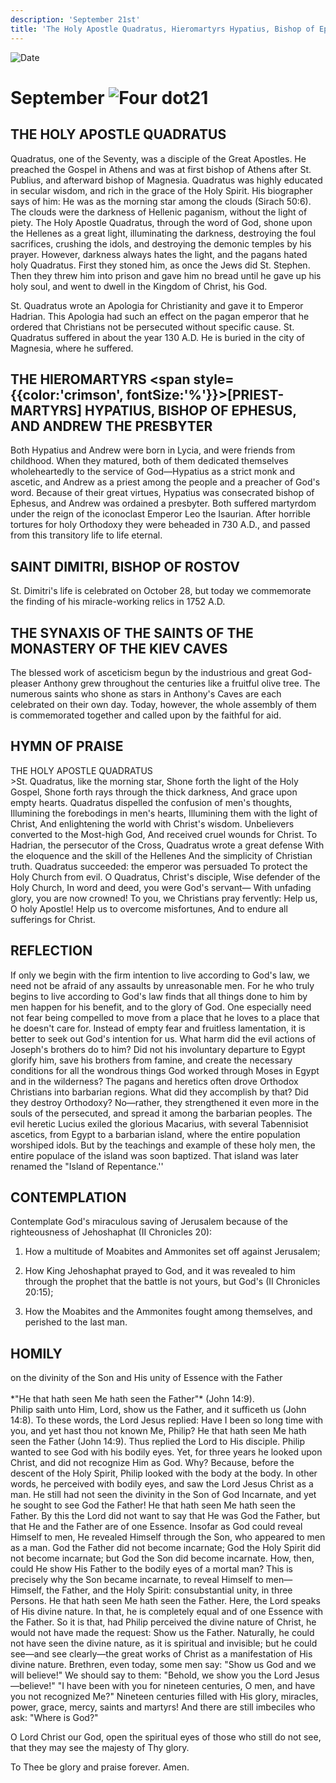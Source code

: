 ```yaml
---
description: 'September 21st'
title: 'The Holy Apostle Quadratus, Hieromartyrs Hypatius, Bishop of Ephesus and Andrew the Presbyter, St. Dimitri, Bishop of Rostov'
---
```


<CustomPaginator />
<RunningHead />

<Image src="/title-imprint.png" height={68} width={50} alt="Date" className="title-imprint"/>

# <div id="date">September <Image className="four-dot" src="/four-dot.png" height={15} width={15} alt="Four dot" />21</div>

## THE HOLY APOSTLE QUADRATUS

Quadratus, one of the Seventy, was a disciple of the Great Apostles. He preached the Gospel in Athens and was at first bishop of Athens after St. Publius, and afterward bishop of Magnesia. Quadratus was highly educated in secular wisdom, and rich in the grace of the Holy Spirit. His biographer says of him: He was as the morning star among the clouds (Sirach 50:6). The clouds were the darkness of Hellenic paganism, without the light of piety. The Holy Apostle Quadratus, through the word of God, shone upon the Hellenes as a great light, illuminating the darkness, destroying the foul sacrifices, crushing the idols, and destroying the demonic temples by his prayer. However, darkness always hates the light, and the pagans hated holy Quadratus. First they stoned him, as once the Jews did St. Stephen. Then they threw him into prison and gave him no bread until he gave up his holy soul, and went to dwell in the Kingdom of Christ, his God.

St. Quadratus wrote an Apologia for Christianity and gave it to Emperor Hadrian. This Apologia had such an effect on the pagan emperor that he ordered that Christians not be persecuted without specific cause. St. Quadratus suffered in about the year 130 A.D. He is buried in the city of Magnesia, where he suffered.

## THE HIEROMARTYRS <span style={{color:'crimson', fontSize:'%'}}>[PRIEST-MARTYRS]</span> HYPATIUS, BISHOP OF EPHESUS, AND ANDREW THE PRESBYTER

Both Hypatius and Andrew were born in Lycia, and were friends from childhood. When they matured, both of them dedicated themselves wholeheartedly to the service of God—Hypatius as a strict monk and ascetic, and Andrew as a priest among the people and a preacher of God's word. Because of their great virtues, Hypatius was consecrated bishop of Ephesus, and Andrew was ordained a presbyter. Both suffered martyrdom under the reign of the iconoclast Emperor Leo the Isaurian. After horrible tortures for holy Orthodoxy they were beheaded in 730 A.D., and passed from this transitory life to life eternal.

## SAINT DIMITRI, BISHOP OF ROSTOV

St. Dimitri's life is celebrated on October 28, but today we commemorate the finding of his miracle-working relics in 1752 A.D.

## THE SYNAXIS OF THE SAINTS OF THE MONASTERY OF THE KIEV CAVES

The blessed work of asceticism begun by the industrious and great God-pleaser Anthony grew throughout the centuries like a fruitful olive tree. The numerous saints who shone as stars in Anthony's Caves are each celebrated on their own day. Today, however, the whole assembly of them is commemorated together and called upon by the faithful for aid.


## HYMN OF PRAISE
<div style={{textAlign:'center', color:'crimson', fontWeight:'bold'}}>
THE HOLY APOSTLE QUADRATUS
</div>
>St. Quadratus, like the morning star,  
Shone forth the light of the Holy Gospel,  
Shone forth rays through the thick darkness,   
And grace upon empty hearts.  
Quadratus dispelled the confusion of men's thoughts,  
Illumining the forebodings in men's hearts,  
Illumining them with the light of Christ,  
And enlightening the world with Christ's wisdom.  
Unbelievers converted to the Most-high God,   
And received cruel wounds for Christ.  
To Hadrian, the persecutor of the Cross,  
Quadratus wrote a great defense   
With the eloquence and the skill of the Hellenes  
And the simplicity of Christian truth.  
Quadratus succeeded: the emperor was persuaded  
To protect the Holy Church from evil.  
O Quadratus, Christ's disciple,  
Wise defender of the Holy Church,  
In word and deed, you were God's servant—  
With unfading glory, you are now crowned!  
To you, we Christians pray fervently:  
Help us, O holy Apostle!  
Help us to overcome misfortunes,  
And to endure all sufferings for Christ.  


## REFLECTION

If only we begin with the firm intention to live according to God's law, we need not be afraid of any assaults by unreasonable men. For he who truly begins to live according to God's law finds that all things done to him by men happen for his benefit, and to the glory of God. One especially need not fear being compelled to move from a place that he loves to a place that he doesn't care for. Instead of empty fear and fruitless lamentation, it is better to seek out God's intention for us. What harm did the evil actions of Joseph's brothers do to him? Did not his involuntary departure to Egypt glorify him, save his brothers from famine, and create the necessary conditions for all the wondrous things God worked through Moses in Egypt and in the wilderness? The pagans and heretics often drove Orthodox Christians into barbarian regions. What did they accomplish by that? Did they destroy Orthodoxy? No—rather, they strengthened it even more in the souls of the persecuted, and spread it among the barbarian peoples. The evil heretic Lucius exiled the glorious Macarius, with several Tabennisiot ascetics, from Egypt to a barbarian island, where the entire population worshiped idols. But by the teachings and example of these holy men, the entire populace of the island was soon baptized. That island was later renamed the "Island of Repentance.''


## CONTEMPLATION

Contemplate God's miraculous saving of Jerusalem because of the righteousness of Jehoshaphat (II Chronicles 20):

1. How a multitude of Moabites and Ammonites set off against Jerusalem;

2. How King Jehoshaphat prayed to God, and it was revealed to him through the prophet that the battle is not yours, but God's (II Chronicles 20:15);

3. How the Moabites and the Ammonites fought among themselves, and perished to the last man.


## HOMILY
<div style={{textAlign:'center', color:'crimson', fontWeight:'bold'}}>
on the divinity of the Son and His unity of Essence with the Father
</div>
<br />
<div style={{textAlign:'right'}}>
*"He that hath seen Me hath seen the Father"* (John 14:9).
</div>
Philip saith unto Him, Lord, show us the Father, and it sufficeth us (John 14:8). To these words, the Lord Jesus replied: Have I been so long time with you, and yet hast thou not known Me, Philip? He that hath seen Me hath seen the Father (John 14:9). Thus replied the Lord to His disciple. Philip wanted to see God with his bodily eyes. Yet, for three years he looked upon Christ, and did not recognize Him as God. Why? Because, before the descent of the Holy Spirit, Philip looked with the body at the body. In other words, he perceived with bodily eyes, and saw the Lord Jesus Christ as a man. He still had not seen the divinity in the Son of God Incarnate, and yet he sought to see God the Father! He that hath seen Me hath seen the Father. By this the Lord did not want to say that He was God the Father, but that He and the Father are of one Essence. Insofar as God could reveal Himself to men, He revealed Himself through the Son, who appeared to men as a man. God the Father did not become incarnate; God the Holy Spirit did not become incarnate; but God the Son did become incarnate. How, then, could He show His Father to the bodily eyes of a mortal man? This is precisely why the Son became incarnate, to reveal Himself to men—Himself, the Father, and the Holy Spirit: consubstantial unity, in three Persons. He that hath seen Me hath seen the Father. Here, the Lord speaks of His divine nature. In that, he is completely equal and of one Essence with the Father. So it is that, had Philip perceived the divine nature of Christ, he would not have made the request: Show us the Father. Naturally, he could not have seen the divine nature, as it is spiritual and invisible; but he could see—and see clearly—the great works of Christ as a manifestation of His divine nature. Brethren, even today, some men say: "Show us God and we will believe!" We should say to them: "Behold, we show you the Lord Jesus—believe!" "I have been with you for nineteen centuries, O men, and have you not recognized Me?" Nineteen centuries filled with His glory, miracles, power, grace, mercy, saints and martyrs! And there are still imbeciles who ask: "Where is God?"

O Lord Christ our God, open the spiritual eyes of those who still do not see, that they may see the majesty of Thy glory.

To Thee be glory and praise forever. Amen.